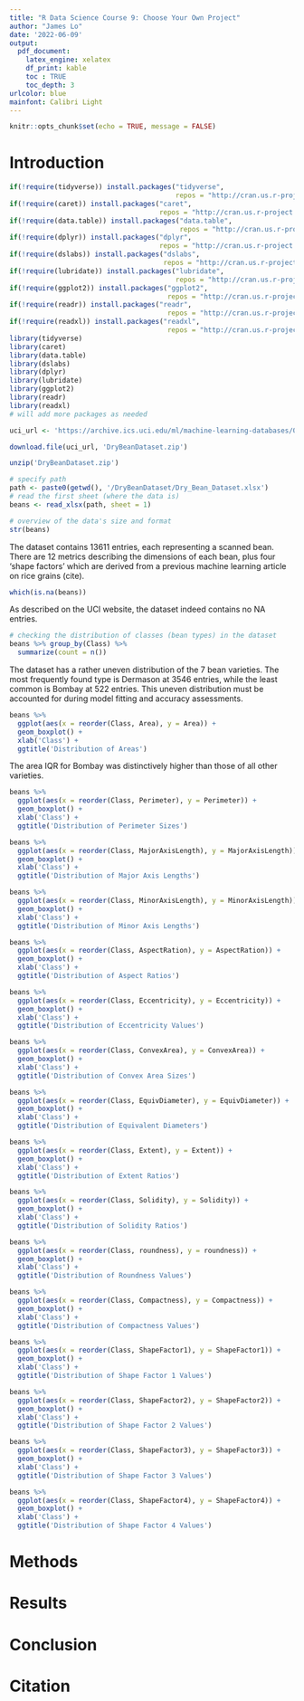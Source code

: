 ```yaml
---
title: "R Data Science Course 9: Choose Your Own Project"
author: "James Lo"
date: '2022-06-09'
output: 
  pdf_document:
    latex_engine: xelatex
    df_print: kable
    toc : TRUE
    toc_depth: 3
urlcolor: blue
mainfont: Calibri Light
---
```


```r
knitr::opts_chunk$set(echo = TRUE, message = FALSE)
```

# Introduction

```r
if(!require(tidyverse)) install.packages("tidyverse",
                                         repos = "http://cran.us.r-project.org")
if(!require(caret)) install.packages("caret",
                                     repos = "http://cran.us.r-project.org")
if(!require(data.table)) install.packages("data.table", 
                                          repos = "http://cran.us.r-project.org")
if(!require(dplyr)) install.packages("dplyr", 
                                     repos = "http://cran.us.r-project.org")
if(!require(dslabs)) install.packages("dslabs", 
                                      repos = "http://cran.us.r-project.org")
if(!require(lubridate)) install.packages("lubridate", 
                                         repos = "http://cran.us.r-project.org")
if(!require(ggplot2)) install.packages("ggplot2", 
                                       repos = "http://cran.us.r-project.org")
if(!require(readr)) install.packages("readr", 
                                       repos = "http://cran.us.r-project.org")
if(!require(readxl)) install.packages("readxl", 
                                       repos = "http://cran.us.r-project.org")
library(tidyverse)
library(caret)
library(data.table)
library(dslabs)
library(dplyr)
library(lubridate)
library(ggplot2)
library(readr)
library(readxl)
# will add more packages as needed

```

```r
uci_url <- 'https://archive.ics.uci.edu/ml/machine-learning-databases/00602/DryBeanDataset.zip'

download.file(uci_url, 'DryBeanDataset.zip')
```
```r
unzip('DryBeanDataset.zip')
```

```r
# specify path
path <- paste0(getwd(), '/DryBeanDataset/Dry_Bean_Dataset.xlsx')
# read the first sheet (where the data is)
beans <- read_xlsx(path, sheet = 1)
```

```r

# overview of the data's size and format
str(beans)
```
The dataset contains 13611 entries, each representing a scanned bean. There are 12 metrics describing the dimensions of each bean, plus four 'shape factors' which are derived from a previous machine learning article on rice grains (cite).

```r
which(is.na(beans))
```
As described on the UCI website, the dataset indeed contains no NA entries.

```r
# checking the distribution of classes (bean types) in the dataset
beans %>% group_by(Class) %>%
  summarize(count = n())
```
The dataset has a rather uneven distribution of the 7 bean varieties. The most frequently found type is Dermason at 3546 entries, while the least common is Bombay at 522 entries. This uneven distribution must be accounted for during model fitting and accuracy assessments.

```r
beans %>%
  ggplot(aes(x = reorder(Class, Area), y = Area)) +
  geom_boxplot() +
  xlab('Class') +
  ggtitle('Distribution of Areas')
```
The area IQR for Bombay was distinctively higher than those of all other varieties. 


```r
beans %>%
  ggplot(aes(x = reorder(Class, Perimeter), y = Perimeter)) +
  geom_boxplot() +
  xlab('Class') +
  ggtitle('Distribution of Perimeter Sizes')
```

```r
beans %>%
  ggplot(aes(x = reorder(Class, MajorAxisLength), y = MajorAxisLength)) +
  geom_boxplot() +
  xlab('Class') +
  ggtitle('Distribution of Major Axis Lengths')
```
```r
beans %>%
  ggplot(aes(x = reorder(Class, MinorAxisLength), y = MinorAxisLength)) +
  geom_boxplot() +
  xlab('Class') +
  ggtitle('Distribution of Minor Axis Lengths')
```
```r
beans %>%
  ggplot(aes(x = reorder(Class, AspectRation), y = AspectRation)) +
  geom_boxplot() +
  xlab('Class') +
  ggtitle('Distribution of Aspect Ratios')
```
```r
beans %>%
  ggplot(aes(x = reorder(Class, Eccentricity), y = Eccentricity)) +
  geom_boxplot() +
  xlab('Class') +
  ggtitle('Distribution of Eccentricity Values')
```
```r
beans %>%
  ggplot(aes(x = reorder(Class, ConvexArea), y = ConvexArea)) +
  geom_boxplot() +
  xlab('Class') +
  ggtitle('Distribution of Convex Area Sizes')
```
```r
beans %>%
  ggplot(aes(x = reorder(Class, EquivDiameter), y = EquivDiameter)) +
  geom_boxplot() +
  xlab('Class') +
  ggtitle('Distribution of Equivalent Diameters')
```
```r
beans %>%
  ggplot(aes(x = reorder(Class, Extent), y = Extent)) +
  geom_boxplot() +
  xlab('Class') +
  ggtitle('Distribution of Extent Ratios')
```
```r
beans %>%
  ggplot(aes(x = reorder(Class, Solidity), y = Solidity)) +
  geom_boxplot() +
  xlab('Class') +
  ggtitle('Distribution of Solidity Ratios')
```
```r
beans %>%
  ggplot(aes(x = reorder(Class, roundness), y = roundness)) +
  geom_boxplot() +
  xlab('Class') +
  ggtitle('Distribution of Roundness Values')
```
```r
beans %>%
  ggplot(aes(x = reorder(Class, Compactness), y = Compactness)) +
  geom_boxplot() +
  xlab('Class') +
  ggtitle('Distribution of Compactness Values')
```
```r
beans %>%
  ggplot(aes(x = reorder(Class, ShapeFactor1), y = ShapeFactor1)) +
  geom_boxplot() +
  xlab('Class') +
  ggtitle('Distribution of Shape Factor 1 Values')
```
```r
beans %>%
  ggplot(aes(x = reorder(Class, ShapeFactor2), y = ShapeFactor2)) +
  geom_boxplot() +
  xlab('Class') +
  ggtitle('Distribution of Shape Factor 2 Values')
```
```r
beans %>%
  ggplot(aes(x = reorder(Class, ShapeFactor3), y = ShapeFactor3)) +
  geom_boxplot() +
  xlab('Class') +
  ggtitle('Distribution of Shape Factor 3 Values')
```
```r
beans %>%
  ggplot(aes(x = reorder(Class, ShapeFactor4), y = ShapeFactor4)) +
  geom_boxplot() +
  xlab('Class') +
  ggtitle('Distribution of Shape Factor 4 Values')
```

# Methods

# Results

# Conclusion

# Citation

